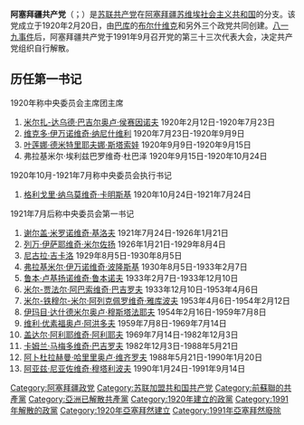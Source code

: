 {{Other uses|阿塞拜疆共产党 (消歧义)}}
'''阿塞拜疆共产党'''（{{lang-az|Azərbaycan Kommunist Partiyası}}；{{lang-ru|Коммунистическая партия Азербайджана}}）是[[苏联共产党|苏联共产党]]在[[阿塞拜疆苏维埃社会主义共和国|阿塞拜疆苏维埃社会主义共和国]]的分支。该党成立于1920年2月20日，由[[巴库|巴库]]的[[布尔什维克|布尔什维克]]和另外三个政党共同创建。[[八一九事件|八一九事件]]后，阿塞拜疆共产党于1991年9月召开党的第三十三次代表大会，决定共产党组织自行解散。

== 历任第一书记 ==
1920年称中央委员会主席团主席
# [[米尔扎-达乌德·巴吉尔奥卢·侯赛因诺夫|米尔扎-达乌德·巴吉尔奥卢·侯赛因诺夫]] 1920年2月12日-1920年7月23日
# [[维克多·伊万诺维奇·纳尼什维利|维克多·伊万诺维奇·纳尼什维利]] 1920年7月23日-1920年9月9日
# [[叶莲娜·德米特里耶夫娜·斯塔索娃|叶莲娜·德米特里耶夫娜·斯塔索娃]] 1920年9月9日-1920年9月15日
# 弗拉基米尔·埃利兹巴罗维奇·杜巴泽 1920年9月15日-1920年10月24日
1920年10月-1921年7月称中央委员会执行书记
# [[格利戈里·纳乌莫维奇·卡明斯基|格利戈里·纳乌莫维奇·卡明斯基]] 1920年10月24日-1921年7月24日
1921年7月后称中央委员会第一书记
# [[谢尔盖·米罗诺维奇·基洛夫|谢尔盖·米罗诺维奇·基洛夫]] 1921年7月24日-1926年1月21日
# [[列万·伊萨耶维奇·米尔佐扬|列万·伊萨耶维奇·米尔佐扬]] 1926年1月21日-1929年8月4日
# [[尼古拉·吉卡洛|尼古拉·吉卡洛]] 1929年8月5日-1930年8月5日
# [[弗拉基米尔·伊万诺维奇·波隆斯基|弗拉基米尔·伊万诺维奇·波隆斯基]] 1930年8月5日-1933年2月7日
# [[鲁本·卢基扬诺维奇·鲁本诺夫|鲁本·卢基扬诺维奇·鲁本诺夫]] 1933年2月7日-1933年12月10日
# [[米尔-贾法尔·阿巴索维奇·巴吉罗夫|米尔-贾法尔·阿巴索维奇·巴吉罗夫]] 1933年12月10日-1953年4月6日
# [[米尔-铁穆尔-米尔·阿列克佩罗维奇·雅库波夫|米尔-铁穆尔-米尔·阿列克佩罗维奇·雅库波夫]] 1953年4月6日-1954年2月12日
# [[伊玛目·达什德米尔奥卢·穆斯塔法耶夫|伊玛目·达什德米尔奥卢·穆斯塔法耶夫]] 1954年2月16日-1959年7月8日
# [[维利·优素福奥卢·阿洪多夫|维利·优素福奥卢·阿洪多夫]] 1959年7月8日-1969年7月14日
# [[盖达尔·阿利耶维奇·阿利耶夫|盖达尔·阿利耶维奇·阿利耶夫]] 1969年7月14日-1982年12月3日
# [[卡姆兰·马梅多维奇·巴吉罗夫|卡姆兰·马梅多维奇·巴吉罗夫]] 1982年12月3日-1988年5月21日
# [[阿卜杜拉赫曼·哈里里奥卢·维齐罗夫|阿卜杜拉赫曼·哈里里奥卢·维齐罗夫]] 1988年5月21日-1990年1月20日
# [[阿亚兹·尼亚佐维奇·穆塔利波夫|阿亚兹·尼亚佐维奇·穆塔利波夫]] 1990年1月24日-1991年9月14日

{{苏联共产党}}
{{亞塞拜然共產主義}}
{{Authority control}}

[[Category:阿塞拜疆政党|Category:阿塞拜疆政党]]
[[Category:苏联加盟共和国共产党|Category:苏联加盟共和国共产党]]
[[Category:前蘇聯的共產黨|Category:前蘇聯的共產黨]]
[[Category:亞洲已解散共產黨|Category:亞洲已解散共產黨]]
[[Category:1920年建立的政黨|Category:1920年建立的政黨]]
[[Category:1991年解散的政黨|Category:1991年解散的政黨]]
[[Category:1920年亞塞拜然建立|Category:1920年亞塞拜然建立]]
[[Category:1991年亞塞拜然廢除|Category:1991年亞塞拜然廢除]]